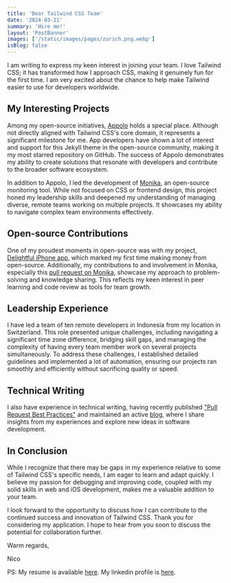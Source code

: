 ```yaml
---
title: 'Dear Tailwind CSS Team'
date: '2024-03-21'
summary: 'Hire me!'
layout: 'PostBanner'
images: ['/static/images/pages/zurich.png.webp']
isBlog: false
---
```


I am writing to express my keen interest in joining your team. I love Tailwind CSS; it has transformed how I approach CSS, making it genuinely fun for the first time. I am very excited about the chance to help make Tailwind easier to use for developers worldwide.

## My Interesting Projects

Among my open-source initiatives, [Appolo](https://github.com/nicnocquee/appolo) holds a special place. Although not directly aligned with Tailwind CSS's core domain, it represents a significant milestone for me. App developers have shown a lot of interest and support for this Jekyll theme in the open-source community, making it my most starred repository on GitHub. The success of Appolo demonstrates my ability to create solutions that resonate with developers and contribute to the broader software ecosystem.

In addition to Appolo, I led the development of [Monika](https://github.com/hyperjumptech/monika), an open-source monitoring tool. While not focused on CSS or frontend design, this project honed my leadership skills and deepened my understanding of managing diverse, remote teams working on multiple projects. It showcases my ability to navigate complex team environments effectively.

## Open-source Contributions

One of my proudest moments in open-source was with my project, [Delightful iPhone app](https://github.com/delightfulapp/delightful), which marked my first time making money from open-source. Additionally, my contributions to and involvement in Monika, especially this [pull request on Monika](https://github.com/hyperjumptech/monika/pull/1165), showcase my approach to problem-solving and knowledge sharing. This reflects my keen interest in peer learning and code review as tools for team growth.

## Leadership Experience

I have led a team of ten remote developers in Indonesia from my location in Switzerland. This role presented unique challenges, including navigating a significant time zone difference, bridging skill gaps, and managing the complexity of having every team member work on several projects simultaneously. To address these challenges, I established detailed guidelines and implemented a lot of automation, ensuring our projects ran smoothly and efficiently without sacrificing quality or speed.

## Technical Writing

I also have experience in technical writing, having recently published ["Pull Request Best Practices"](https://pr.nico.fyi) and maintained an active [blog](https://nico.fyi), where I share insights from my experiences and explore new ideas in software development.

## In Conclusion

While I recognize that there may be gaps in my experience relative to some of Tailwind CSS's specific needs, I am eager to learn and adapt quickly. I believe my passion for debugging and improving code, coupled with my solid skills in web and iOS development, makes me a valuable addition to your team.

I look forward to the opportunity to discuss how I can contribute to the continued success and innovation of Tailwind CSS. Thank you for considering my application. I hope to hear from you soon to discuss the potential for collaboration further.

Warm regards,

Nico

PS: My resume is available [here](/static/resume-cv-nico.pdf). My linkedin profile is [here](https://www.linkedin.com/in/nico-prananta-884750200/).
